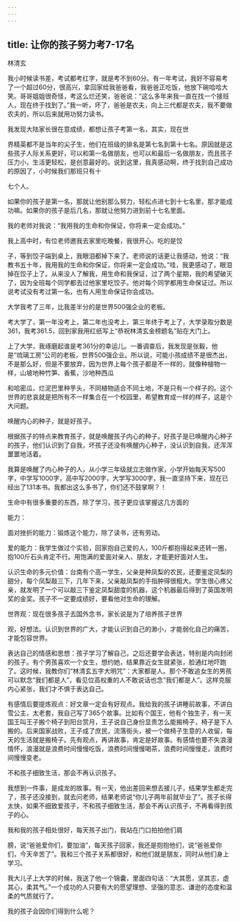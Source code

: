 ```yaml
---
---
---
```

title: 让你的孩子努力考7-17名
---



林清玄

我小时候读书差，考试都考红字，就是考不到60分。有一年考试，我好不容易考了一个超过60分，很高兴，拿回家给我爸爸看，我爸爸正吃饭，他放下碗哈哈大笑。哥哥姐姐很奇怪，考这么烂还笑，爸爸说：“这么多年来我一直在找一个接班人，现在终于找到了。”我一听，坏了，爸爸是农夫，向上三代都是农夫，我不要做农夫的，所以后来就用功努力读书。

我发现大陆家长很在意成绩，都想让孩子考第一名，其实，现在世

界精英都不是当年的尖子生，他们在班级的排名是第七名到第十七名。原因就是这些孩子人际关系更好，可以和第一名做朋友，也可以和最后一名做朋友，而且孩子压力小，生活更轻松，是创意最好的。说到这里，我真感动啊，终于找到自己成功的原因了，小时候我们那班只有十

七个人。

如果你的孩子是第一名，那就让他别那么努力，轻松点进七到十七名里，那才能成功嘛。如果你的孩子是后几名，那就让他努力进到前十七名里面。

我的老师对我说：“我用我的生命和你保证，你将来一定会成功。”

我上高中时，有位老师邀我去家里吃晚餐，我很开心。吃的是饺

子，等到饺子端到桌上，我眼泪都掉下来了。老师说的话更让我感动，他说：“我教书五十年，我用我的生命和你保证，你将来一定会成功。”哇，我更感动了，眼泪掉在饺子上了。从来没人了解我，用生命和我保证，过了两个星期，我的希望破灭了，因为全班每个同学都去过他家里吃饺子。他对每个同学都用生命保证过。所以说考试没有考过第一名，也有人用生命保证你会成功。

大学我考了三年，比我差半分的是世界500强企业的老板。

考大学了，第一年没考上，第二年也没考上，第三年终于考上了，大学录取分数是361，我考361.5，回到家我用红纸写上“恭祝林清玄金榜题名”贴在大门上。

上了大学，我琢磨起谁是考361分的幸运儿。一番调查后，我发现是张毅，他是“琉璃工房”公司的老板，世界500强企业。所以说，可能小孩成绩不是很杰出，不是那么好，但是不要放弃，因为世界上每个孩子都是不一样的，就像种植物一样，山坡地种竹笋、香蕉，沙地种西瓜

和哈密瓜，烂泥巴里种芋头，不同植物适合不同土地，不是只有一个样子的。这个世界的悲哀就是把所有不一样集合在一个校园里，希望教育成一样的样子，这是个大问题。

唤醒内心的种子，就是好孩子。

根据孩子的特点来教育孩子，就是唤醒孩子内心的种子。好孩子是已唤醒内心种子的孩子，他们认识到了自我，坏孩子还没有唤醒内心种子，没认识到自我，还浑浑噩噩地活着。

我算是唤醒了内心种子的人，从小学三年级就立志做作家，小学开始每天写500字，中学写1000字，高中写2000字，大学写3000字，我一直坚持下来，现在已经出了131本书。我都出这么多书了，你们还不鼓掌啊？！

生命中有很多重要的东西，除了学习，孩子更应该掌握这几方面的

能力：

面对挫折的能力：锻炼这个能力，除了读书，还有劳动。

爱的能力：我学生做过个实验，回家抱自己爱的人，100斤都抱得起来还转一圈，抱100斤石头肯定不行。用饱满的爱面对亲人、朋友，才能更好面对人生。

认识生命的多元价值：台南有个高一学生，父亲是种凤梨的农民，还要鉴定凤梨的甜分，每个凤梨敲三下，几年下来，父亲敲凤梨的手指肿得很粗大。学生很心疼父亲，就发明了一个可以敲三下鉴定凤梨甜度的机器，这个机器最后得到了英国发明奖的金奖。孩子不一定要成绩好，要看他对生命的理解。

世界观：现在很多孩子去国外念书，家长说是为了培养孩子世界

观，好想法。认识到世界的广大，才能认识到自己的渺小，才能弱化自己的痛苦，才能包容世界。

表达自己的情感和思想：孩子学习了解自己，之后还要学会表达，特别是内向封闭的孩子。有个男孩喜欢一个女生，想约她，结果靠近女生就紧张，脸通红地吓跑了。这时候，我教你们“林清玄五字大明咒”：大家都是人。那个不敢追女生的男孩可以默念“我们都是人”，看见位高权重的人不敢说话也念“我们都是人”。这样克服内心紧张，我们才不惧于表达自己。

有感情后要提炼观点：好文章一定会有好观点。我给我的孩子讲睡前故事，不讲白雪公主，太老套，我自己写了365个故事。比如有个国王，他有个独生子，有一天国王叫王子搬个椅子到阳台赏月，王子说自己身份显贵怎么能搬椅子，椅子是下人搬的。后来国家战败，王子成了庶民，流落街头，被一个做椅子生意的人收留，每天的生活就是搬椅子。先有观点，再讲故事，肯定是好故事。有感情也要不失浪漫情怀，浪漫就是浪费时间慢慢吃饭，浪费时间慢慢喝茶，浪费时间慢慢走，浪费时间慢慢变老。

不和孩子细致生活，那会不再认识孩子。

我想到一件事，是成龙的故事。有一天，他出差回来想去接儿子，结果学生都走完了，孩子还没接到，就去问老师，结果老师说“你儿子两年前就毕业了”。孩子长得太快，如果不细致爱孩子，不和孩子细致生活，那会不再认识孩子，不再看得到孩子的心。

我和我的孩子相处很好，每天孩子出门，我站在门口拍拍他们肩

膀，说“爸爸爱你们，要加油”，每天孩子回家，我还是抱抱他们，说“爸爸爱你们，今天辛苦了”。我和三个孩子关系都很好，和他们就是朋友，同时从他们身上学习。

我大儿子上大学的时候，我送了他一个锦囊，里面四句话：“大其愿，坚其志，虚其心，柔其气。”一个成功的人只要有大的愿望理想、坚强的意志、谦逊的态度和温柔的气质就行了。

我的孩子会因你们得到什么呢？